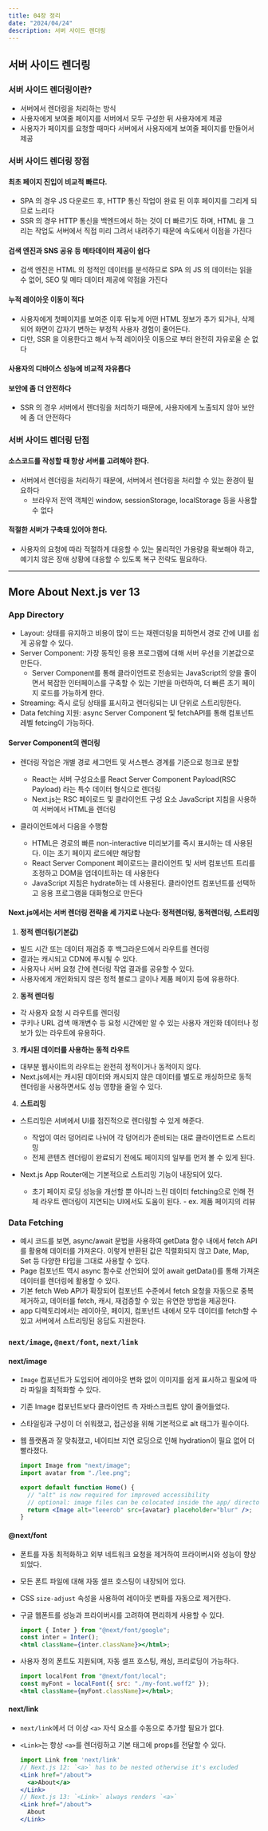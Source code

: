 ```yaml
---
title: 04장 정리
date: "2024/04/24"
description: 서버 사이드 렌더링
---
```


## 서버 사이드 렌더링

### 서버 사이드 렌더링이란?

- 서버에서 렌더링을 처리하는 방식
- 사용자에게 보여줄 페이지를 서버에서 모두 구성한 뒤 사용자에게 제공
- 사용자가 페이지를 요청할 때마다 서버에서 사용자에게 보여줄 페이지를 만들어서 제공

### 서버 사이드 렌더링 장점

#### 최초 페이지 진입이 비교적 빠르다.

- SPA 의 경우 JS 다운로드 후, HTTP 통신 작업이 완료 된 이후 페이지를 그리게 되므로 느리다
- SSR 의 경우 HTTP 통신을 백엔드에서 하는 것이 더 빠르기도 하며, HTML 을 그리는 작업도 서버에서 직접 미리 그려서 내려주기 때문에 속도에서 이점을 가진다

#### 검색 엔진과 SNS 공유 등 메타데이터 제공이 쉽다

- 검색 엔진은 HTML 의 정적인 데이터를 분석하므로 SPA 의 JS 의 데이터는 읽을 수 없어, SEO 및 메타 데이터 제공에 약점을 가진다

#### 누적 레이아웃 이동이 적다

- 사용자에게 첫페이지를 보여준 이후 뒤늦게 어떤 HTML 정보가 추가 되거나, 삭제되어 화면이 갑자기 변하는 부정적 사용자 경험이 줄어든다.
- 다만, SSR 을 이용한다고 해서 누적 레이아웃 이동으로 부터 완전히 자유로울 순 없다

#### 사용자의 디바이스 성능에 비교적 자유롭다

#### 보안에 좀 더 안전하다

- SSR 의 경우 서버에서 렌더링을 처리하기 때문에, 사용자에게 노출되지 않아 보안에 좀 더 안전하다

### 서버 사이드 렌더링 단점

#### 소스코드를 작성할 때 항상 서버를 고려해야 한다.

- 서버에서 렌더링을 처리하기 때문에, 서버에서 렌더링을 처리할 수 있는 환경이 필요하다
  - 브라우저 전역 객체인 window, sessionStorage, localStorage 등을 사용할 수 없다

#### 적절한 서버가 구축돼 있어야 한다.

- 사용자의 요청에 따라 적절하게 대응할 수 있는 물리적인 가용량을 확보해야 하고, 예기치 않은 장애 상황에 대응할 수 있도록 복구 전략도 필요하다.

---

## More About Next.js ver 13

### App Directory

- Layout: 상태를 유지하고 비용이 많이 드는 재렌더링을 피하면서 경로 간에 UI를 쉽게 공유할 수 있다.
- Server Component: 가장 동적인 응용 프로그램에 대해 서버 우선을 기본값으로 만든다.
  - Server Component를 통해 클라이언트로 전송되는 JavaScript의 양을 줄이면서 복잡한 인터페이스를 구축할 수 있는 기반을 마련하여, 더 빠른 초기 페이지 로드를 가능하게 한다.
- Streaming: 즉시 로딩 상태를 표시하고 렌더링되는 UI 단위로 스트리밍한다.
- Data fetching 지원: async Server Component 및 fetchAPI를 통해 컴포넌트 레벨 fetcing이 가능하다.

#### Server Component의 렌더링

- 렌더링 작업은 개별 경로 세그먼트 및 서스펜스 경계를 ​​기준으로 청크로 분할

  - React는 서버 구성요소를 React Server Component Payload(RSC Payload) 라는 특수 데이터 형식으로 렌더링
  - Next.js는 RSC 페이로드 및 클라이언트 구성 요소 JavaScript 지침을 사용하여 서버에서 HTML을 렌더링

- 클라이언트에서 다음을 수행함
  - HTML은 경로의 빠른 non-interactive 미리보기를 즉시 표시하는 데 사용된다. 이는 초기 페이지 로드에만 해당함
  - React Server Component 페이로드는 클라이언트 및 서버 컴포넌트 트리를 조정하고 DOM을 업데이트하는 데 사용한다
  - JavaScript 지침은 hydrate하는 데 사용된다. 클라이언트 컴포넌트를 선택하고 응용 프로그램을 대화형으로 만든다

#### Next.js에서는 서버 렌더링 전략을 세 가지로 나눈다: 정적렌더링, 동적렌더링, 스트리밍

1. **정적 렌더링(기본값)**

- 빌드 시간 또는 데이터 재검증 후 백그라운드에서 라우트를 렌더링
- 결과는 캐시되고 CDN에 푸시될 수 있다.
- 사용자나 서버 요청 간에 렌더링 작업 결과를 공유할 수 있다.
- 사용자에게 개인화되지 않은 정적 블로그 글이나 제품 페이지 등에 유용하다.

2. **동적 렌더링**

- 각 사용자 요청 시 라우트를 렌더링
- 쿠키나 URL 검색 매개변수 등 요청 시간에만 알 수 있는 사용자 개인화 데이터나 정보가 있는 라우트에 유용하다.

3. **캐시된 데이터를 사용하는 동적 라우트**

- 대부분 웹사이트의 라우트는 완전히 정적이거나 동적이지 않다.
- Next.js에서는 캐시된 데이터와 캐시되지 않은 데이터를 별도로 캐싱하므로 동적 렌더링을 사용하면서도 성능 영향을 줄일 수 있다.

4. **스트리밍**

- 스트리밍은 서버에서 UI를 점진적으로 렌더링할 수 있게 해준다.

  - 작업이 여러 덩어리로 나뉘어 각 덩어리가 준비되는 대로 클라이언트로 스트리밍
  - 전체 콘텐츠 렌더링이 완료되기 전에도 페이지의 일부를 먼저 볼 수 있게 된다.

- Next.js App Router에는 기본적으로 스트리밍 기능이 내장되어 있다.
  - 초기 페이지 로딩 성능을 개선할 뿐 아니라 느린 데이터 fetching으로 인해 전체 라우트 렌더링이 지연되는 UI에서도 도움이 된다. - ex. 제품 페이지의 리뷰

### Data Fetching

- 예시 코드를 보면, async/await 문법을 사용하여 getData 함수 내에서 fetch API를 활용해 데이터를 가져온다. 이렇게 반환된 값은 직렬화되지 않고 Date, Map, Set 등 다양한 타입을 그대로 사용할 수 있다.
- Page 컴포넌트 역시 async 함수로 선언되어 있어 await getData()를 통해 가져온 데이터를 렌더링에 활용할 수 있다.
- 기본 fetch Web API가 확장되어 컴포넌트 수준에서 fetch 요청을 자동으로 중복 제거하고, 데이터를 fetch, 캐시, 재검증할 수 있는 유연한 방법을 제공한다.
- app 디렉토리에서는 레이아웃, 페이지, 컴포넌트 내에서 모두 데이터를 fetch할 수 있고 서버에서 스트리밍된 응답도 지원한다.

### `next/image`, `@next/font`, `next/link`

#### next/image

- `Image` 컴포넌트가 도입되어 레이아웃 변화 없이 이미지를 쉽게 표시하고 필요에 따라 파일을 최적화할 수 있다.
- 기존 Image 컴포넌트보다 클라이언트 측 자바스크립트 양이 줄어들었다.
- 스타일링과 구성이 더 쉬워졌고, 접근성을 위해 기본적으로 alt 태그가 필수이다.
- 웹 플랫폼과 잘 맞춰졌고, 네이티브 지연 로딩으로 인해 hydration이 필요 없어 더 빨라졌다.

  ```jsx
  import Image from "next/image";
  import avatar from "./lee.png";

  export default function Home() {
    // "alt" is now required for improved accessibility
    // optional: image files can be colocated inside the app/ directory
    return <Image alt="leeerob" src={avatar} placeholder="blur" />;
  }
  ```

#### @next/font

- 폰트를 자동 최적화하고 외부 네트워크 요청을 제거하여 프라이버시와 성능이 향상되었다.
- 모든 폰트 파일에 대해 자동 셀프 호스팅이 내장되어 있다.
- CSS `size-adjust` 속성을 사용하여 레이아웃 변화를 자동으로 제거한다.
- 구글 웹폰트를 성능과 프라이버시를 고려하여 편리하게 사용할 수 있다.

  ```jsx
  import { Inter } from "@next/font/google";
  const inter = Inter();
  <html className={inter.className}></html>;
  ```

- 사용자 정의 폰트도 지원되며, 자동 셀프 호스팅, 캐싱, 프리로딩이 가능하다.

  ```jsx
  import localFont from "@next/font/local";
  const myFont = localFont({ src: "./my-font.woff2" });
  <html className={myFont.className}></html>;
  ```

#### next/link

- `next/link`에서 더 이상 `<a>` 자식 요소를 수동으로 추가할 필요가 없다.
- `<Link>`는 항상 `<a>`를 렌더링하고 기본 태그에 props를 전달할 수 있다.

  ```jsx
  import Link from 'next/link'
  // Next.js 12: `<a>` has to be nested otherwise it's excluded
  <Link href="/about">
    <a>About</a>
  </Link>
  // Next.js 13: `<Link>` always renders `<a>`
  <Link href="/about">
    About
  </Link>
  ```
